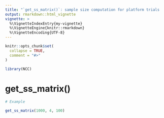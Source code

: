 ---
title: "`get_ss_matrix()`: sample size computation for platform trials with continuous data"
output: rmarkdown::html_vignette
vignette: >
  %\VignetteIndexEntry{my-vignette}
  %\VignetteEngine{knitr::rmarkdown}
  %\VignetteEncoding{UTF-8}
---

```{r, include = FALSE}
knitr::opts_chunk$set(
  collapse = TRUE,
  comment = "#>"
)
```

```{r setup}
library(NCC)
```

# get_ss_matrix()

```{r}
# Example 

get_ss_matrix(1000, 4, 100)
```
